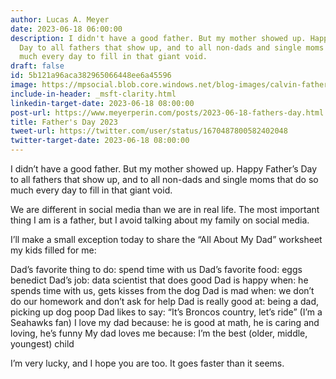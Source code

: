 ```yaml
---
author: Lucas A. Meyer
date: 2023-06-18 06:00:00
description: I didn't have a good father. But my mother showed up. Happy Father's
  Day to all fathers that show up, and to all non-dads and single moms that do so
  much every day to fill in that giant void.
draft: false
id: 5b121a96aca382965066448ee6a45596
image: https://mpsocial.blob.core.windows.net/blog-images/calvin-father.jpg
include-in-header: _msft-clarity.html
linkedin-target-date: 2023-06-18 08:00:00
post-url: https://www.meyerperin.com/posts/2023-06-18-fathers-day.html
title: Father's Day 2023
tweet-url: https://twitter.com/user/status/1670487800582402048
twitter-target-date: 2023-06-18 08:00:00
---
```

I didn't have a good father. But my mother showed up. Happy Father's Day to all fathers that show up, and to all non-dads and single moms that do so much every day to fill in that giant void.

We are different in social media than we are in real life. The most important thing I am is a father, but I avoid talking about my family on social media. 

I'll make a small exception today to share the "All About My Dad" worksheet my kids filled for me:

Dad's favorite thing to do: spend time with us
Dad's favorite food: eggs benedict
Dad's job: data scientist that does good 
Dad is happy when: he spends time with us, gets kisses from the dog
Dad is mad when: we don't do our homework and don't ask for help
Dad is really good at: being a dad, picking up dog poop
Dad likes to say: "It's Broncos country, let's ride" (I'm a Seahawks fan)
I love my dad because: he is good at math, he is caring and loving, he's funny
My dad loves me because: I'm the best (older, middle, youngest) child

I'm very lucky, and I hope you are too. It goes faster than it seems.